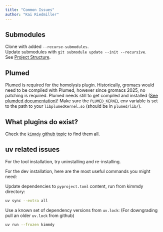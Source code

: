 ```yaml
---
title: "Common Issues"
author: "Kai Riedmiller"
---
```


## Submodules

Clone with added `--recurse-submodules`.  
Update submodules with `git submodule update --init --recursive`.  
See [Project Structure](../how-to/install-kimmdy.qmd#notes-on-the-project-strucure).

## Plumed

Plumed is required for the homolysis plugin.
Historically, gromacs would need to be compiled with Plumed, however
since gromacs 2025, no patching is required.
Plumed needs still to get compiled and installed 
([See plumded documentation](https://www.plumed.org/doc-v2.9/user-doc/html/_installation.html))!
Make sure the `PLUMED_KERNEL` env variable is set to the path to your 
`libplumedKernel.so` (should be in `plumed/lib/`).

## What plugins do exist?

Check the [`kimmdy` github topic](https://github.com/topics/kimmdy) to find them all.

## uv related issues

For the tool installation, try uninstalling and re-installing.

For the dev installation, here are the most useful commands you might need:

Update dependencies to `pyproject.toml` content, run from kimmdy directory:
```bash
uv sync --extra all
```

Use a known set of dependency versions from `uv.lock`: 
(For downgrading pull an older `uv.lock` from github)
```bash
uv run --frozen kimmdy
```
